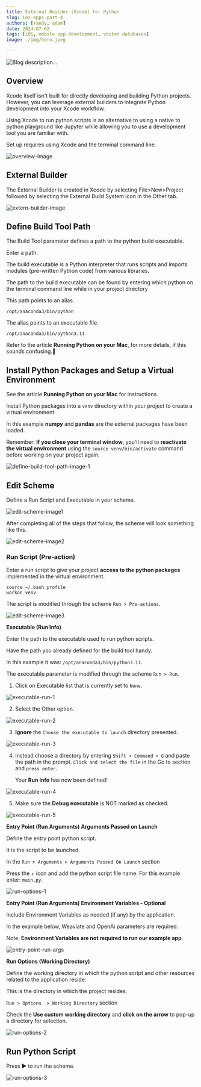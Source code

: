 ```yaml
---
title: External Builder (Xcode) for Python
slug: ios-apps-part-4
authors: [randy, adam]
date: 2024-07-02
tags: [iOS, mobile app development, vector databases]
image: ./img/hero.jpeg

---
```

![Blog description...](./img/hero.jpeg)

## Overview

Xcode itself isn't built for directly developing and building Python projects. However, you can leverage external builders to integrate Python development into your Xcode workflow.

Using Xcode to run python scripts is an alternative to using a native to python playground like Jupyter while allowing you to use a development tool you are familiar with.

Set up requires using Xcode and the terminal command line.

![overview-image](./img/overview-image.png)



## External Builder

The External Builder is created in Xcode by selecting File>New>Project followed by selecting the External Build System icon in the Other tab.

![extern-builder-image](./img/external-builder.png)

## Define Build Tool Path

The Build Tool parameter defines a path to the python build executable.

Enter a path.


<!-- ![define-build-tool-path-image-1](./img/define-build-tool-path-image-1.png) -->




The build executable is a Python interpreter that runs scripts and imports modules (pre-written Python code) from various libraries.

The path to the build executable can be found by entering which python on the terminal command line while in your project directory

<!-- ![define-build-tool-path-image-1](./img/define-build-tool-path-image-2.png) -->


This path points to an alias .

	/opt/anaconda3/bin/python

The alias points to an executable file.

	/opt/anaconda3/bin/python3.11


Refer to the article **Running Python on your Mac**, for more details, if this sounds confusing.


## Install Python Packages and Setup a Virtual Environment

See the article **Running Python on your Mac** for instructions.

Install Python packages into a `venv` directory within your project to create a virtual environment.

In this example **numpy** and **pandas** are the external packages have been loaded.

Remember: **If you close your terminal window**, you'll need to **reactivate the virtual environment** using the `source venv/bin/activate` command before working on your project again.


![define-build-tool-path-image-1](./img/define-build-tool-path-image-3.png)


## Edit Scheme

Define a Run Script and Executable in your scheme.

![edit-scheme-image1](./img/edit-scheme-image1.png)

After completing all of the steps that follow, the scheme will look something like this.

![edit-scheme-image2](./img/edit-scheme-image2.png)

### Run Script (Pre-action)

Enter a run script to give your project **access to the python packages** implemented in the virtual environment.

```
source ~/.bash_profile
workon venv
```

The script is modified through the scheme `Run > Pre-actions`.

![edit-scheme-image3](./img/edit-scheme-image3.png)



**Executable (Run Info)**

Enter the path to the executable used to run python scripts.

Have the path you already defined for the build tool handy.

In this example it was: `/opt/anaconda3/bin/python3.11`.

The executable parameter is modified through the scheme `Run > Run`.



1. Click on Executable list that is currently set to `None`.

![executable-run-1](./img/executable-run-1.png)


2. Select the Other option.


![executable-run-2](./img/executable-run-2.png)

3. **Ignore** the `Choose the executable to launch` directory presented.

![executable-run-3](./img/executable-run-3.png)


4. Instead choose a directory by entering `Shift + Command + G` and paste the path in the prompt. `Click and select the file` in the Go to section and `press enter`.

    Your **Run Info** has now been defined!


![executable-run-4](./img/executable-run-4.png)


5. Make sure the **Debug executable** is NOT marked as checked.

![executable-run-5](./img/executable-run-5.png)

**Entry Point (Run Arguments) Arguments Passed on Launch**

Define the entry point python script.

It is the script to be launched.

In the `Run > Arguments > Arguments Passed On Launch` section

Press the + icon and add the python script file name. For this example enter: `main.py`.

![run-options-1](./img/run-options-1.png)

**Entry Point (Run Arguments) Environment Variables - Optional**

Include Environment Variables as needed (if any) by the application.

In the example below, Weaviate and OpenAi parameters are required.

Note: **Environment Variables are not required to run our example app**.

![entry-point-run-args](./img/entry-point-run-args.png)

**Run Options (Working Directory)**

Define the working directory in which the python script and other resources related to the application reside.

This is the directory in which the project resides.

`Run > Options  > Working Directory` section

Check the **Use custom working directory** and **click on the arrow** to pop-up a directory for selection.

![run-options-2](./img/run-options-2.png)

## Run Python Script

Press ▶️ to run the scheme.

![run-options-3](./img/run-options-3.png)



<StayConnected />

